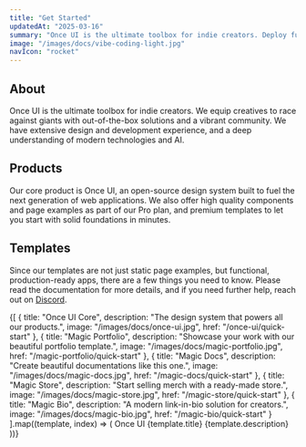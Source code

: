 ```yaml
---
title: "Get Started"
updatedAt: "2025-03-16"
summary: "Once UI is the ultimate toolbox for indie creators. Deploy fully functional apps in minutes or build custom solutions with our open-source design system."
image: "/images/docs/vibe-coding-light.jpg"
navIcon: "rocket"
---
```


## About

Once UI is the ultimate toolbox for indie creators. We equip creatives to race against giants with out-of-the-box solutions and a vibrant community. We have extensive design and development experience, and a deep understanding of modern technologies and AI.

## Products

Our core product is Once UI, an open-source design system built to fuel the next generation of web applications. We also offer high quality components and page examples as part of our Pro plan, and premium templates to let you start with solid foundations in minutes.

## Templates

Since our templates are not just static page examples, but functional, production-ready apps, there are a few things you need to know. Please read the documentation for more details, and if you need further help, reach out on [Discord](https://discord.com/invite/5EyAQ4eNdS).

<Grid fillWidth columns="2" mobileColumns="1" gap="12" marginTop="16">
    {[
      {
        title: "Once UI Core",
        description: "The design system that powers all our products.",
        image: "/images/docs/once-ui.jpg",
        href: "/once-ui/quick-start"
      },
      {
        title: "Magic Portfolio",
        description: "Showcase your work with our beautiful portfolio template.",
        image: "/images/docs/magic-portfolio.jpg",
        href: "/magic-portfolio/quick-start"
      },
      {
        title: "Magic Docs",
        description: "Create beautiful documentations like this one.",
        image: "/images/docs/magic-docs.jpg",
        href: "/magic-docs/quick-start"
      },
      {
        title: "Magic Store",
        description: "Start selling merch with a ready-made store.",
        image: "/images/docs/magic-store.jpg",
        href: "/magic-store/quick-start"
      },
      {
        title: "Magic Bio",
        description: "A modern link-in-bio solution for creators.",
        image: "/images/docs/magic-bio.jpg",
        href: "/magic-bio/quick-start"
      }
    ].map((template, index) => (
      <Card
        key={index}
        href={template.href}
        fillWidth
        radius="l"
        border="neutral-alpha-medium"
        direction="column"
      >
        <Row paddingX="20" paddingY="12" gap="12" vertical="center">
        <Avatar style={{background: "black"}} src="/trademark/icon-dark.svg" size="s" />
        <Text variant="label-default-s">Once UI</Text>
        </Row>
        <Media
          border="neutral-alpha-medium"
          src={template.image} 
          aspectRatio="16/9" 
          radius="l" 
          sizes="400px" 
        />
        <Column fillWidth padding="20" gap="4" horizontal="start">
          <Text 
            variant="heading-default-xs" 
            onBackground="neutral-strong"
          >
            {template.title}
          </Text>
          <Text 
            variant="body-default-s" 
            onBackground="neutral-weak"
            wrap="balance"
          >
            {template.description}
          </Text>
        </Column>
      </Card>
    ))}
  </Grid>